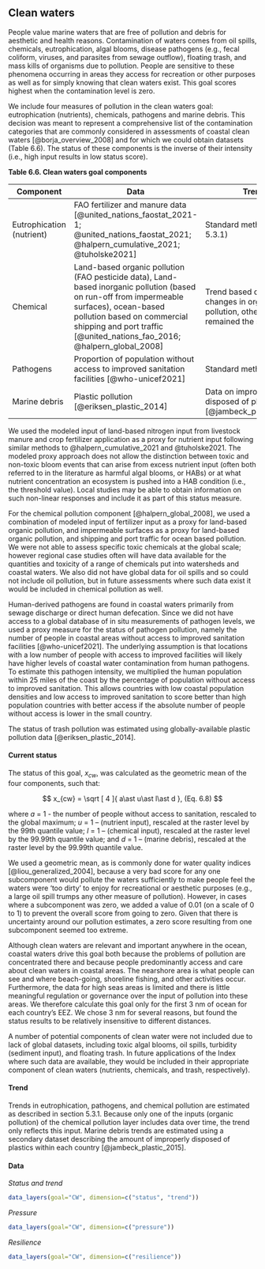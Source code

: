 ## Clean waters

People value marine waters that are free of pollution and debris for aesthetic and health reasons. Contamination of waters comes from oil spills, chemicals, eutrophication, algal blooms, disease pathogens (e.g., fecal coliform, viruses, and parasites from sewage outflow), floating trash, and mass kills of organisms due to pollution. People are sensitive to these phenomena occurring in areas they access for recreation or other purposes as well as for simply knowing that clean waters exist. This goal scores highest when the contamination level is zero.

We include four measures of pollution in the clean waters goal: eutrophication (nutrients), chemicals, pathogens and marine debris. This decision was meant to represent a comprehensive list of the contamination categories that are commonly considered in assessments of coastal clean waters [@borja_overview_2008] and for which we could obtain datasets (Table 6.6). The status of these components is the inverse of their intensity (i.e., high input results in low status score).

**Table 6.6. Clean waters goal components**


Component | Data |Trend
----------------- | ---------------------------------- |-------------------------
Eutrophication (nutrient) | FAO fertilizer and manure data [@united_nations_faostat_2021-1; @united_nations_faostat_2021; @halpern_cumulative_2021; @tuholske2021]| Standard method (section 5.3.1)
Chemical | Land-based organic pollution (FAO pesticide data), Land-based inorganic pollution (based on run-off from impermeable surfaces), ocean-based pollution based on commercial shipping and port traffic [@united_nations_fao_2016; @halpern_global_2008] | Trend based only on changes in organic pollution, other variables remained the same
Pathogens | Proportion of population without access to improved sanitation facilities [@who-unicef2021] | Standard method
Marine debris | Plastic pollution [@eriksen_plastic_2014] | Data on improperly disposed of plastics [@jambeck_plastic_2015]

We used the modeled input of land-based nitrogen input from livestock manure and crop fertilizer application as a proxy for nutrient input following similar methods to @halpern_cumulative_2021 and @tuholske2021. The modeled proxy approach does not allow the distinction between toxic and non-toxic bloom events that can arise from excess nutrient input (often both referred to in the literature as harmful algal blooms, or HABs) or at what nutrient concentration an ecosystem is pushed into a HAB condition (i.e., the threshold value). Local studies may be able to obtain information on such non-linear responses and include it as part of this status measure.  

For the chemical pollution component [@halpern_global_2008], we used a combination of modeled input of fertilizer input as a proxy for land-based organic pollution, and impermeable surfaces as a proxy for land-based organic pollution, and shipping and port traffic for ocean based pollution.  We were not able to assess specific toxic chemicals at the global scale; however regional case studies often will have data available for the quantities and toxicity of a range of chemicals put into watersheds and coastal waters. We also did not have global data for oil spills and so could not include oil pollution, but in future assessments where such data exist it would be included in chemical pollution as well. 

Human-derived pathogens are found in coastal waters primarily from sewage discharge or direct human defecation. Since we did not have access to a global database of in situ measurements of pathogen levels, we used a proxy measure for the status of pathogen pollution, namely the number of people in coastal areas without access to improved sanitation facilities [@who-unicef2021]. The underlying assumption is that locations with a low number of people with access to improved facilities will likely have higher levels of coastal water contamination from human pathogens. To estimate this pathogen intensity, we multiplied the human population within 25 miles of the coast by the percentage of population without access to improved sanitation. This allows countries with low coastal population densities and low access to improved sanitation to score better than high population countries with better access if the absolute number of people without access is lower in the small country.

The status of trash pollution was estimated using globally-available plastic pollution data  [@eriksen_plastic_2014]. 

#### Current status
The status of this goal, $x_{cw}$, was calculated as the geometric mean of the four components, such that:

$$
x_{cw} = \sqrt [ 4 ]{ a\ast u\ast l\ast d },  (Eq. 6.8)
$$

where $a$ = 1 - the number of people without access to sanitation, rescaled to the global maximum; $u$ = 1 – (nutrient input), rescaled at the raster level by the 99th quantile value; $l$ = 1 – (chemical input), rescaled at the raster level by the 99.99th quantile value; and $d$ = 1 – (marine debris), rescaled at the raster level by the 99.99th quantile value. 

We used a geometric mean, as is commonly done for water quality indices [@liou_generalized_2004], because a very bad score for any one subcomponent would pollute the waters sufficiently to make people feel the waters were ‘too dirty’ to enjoy for recreational or aesthetic purposes (e.g., a large oil spill trumps any other measure of pollution).  However, in cases where a subcomponent was zero, we added a value of 0.01 (on a scale of 0 to 1) to prevent the overall score from going to zero.  Given that there is uncertainty around our pollution estimates, a zero score resulting from one subcomponent seemed too extreme.

Although clean waters are relevant and important anywhere in the ocean, coastal waters drive this goal both because the problems of pollution are concentrated there and because people predominantly access and care about clean waters in coastal areas. The nearshore area is what people can see and where beach-going, shoreline fishing, and other activities occur. Furthermore, the data for high seas areas is limited and there is little meaningful regulation or governance over the input of pollution into these areas. We therefore calculate this goal only for the first 3 nm of ocean for each country’s EEZ. We chose 3 nm for several reasons, but found the status results to be relatively insensitive to different distances. 

A number of potential components of clean water were not included due to lack of global datasets, including toxic algal blooms, oil spills, turbidity (sediment input), and floating trash. In future applications of the Index where such data are available, they would be included in their appropriate component of clean waters (nutrients, chemicals, and trash, respectively).

#### Trend
Trends in eutrophication, pathogens, and chemical pollution are estimated as described in section 5.3.1. Because only one of the inputs (organic pollution) of the chemical pollution layer includes data over time, the trend only reflects this input.  Marine debris trends are estimated using a secondary dataset describing the amount of improperly disposed of plastics within each country [@jambeck_plastic_2015].

#### Data
_Status and trend_

```r
data_layers(goal="CW", dimension=c("status", "trend"))
```

_Pressure_

```r
data_layers(goal="CW", dimension=c("pressure"))
```

_Resilience_

```r
data_layers(goal="CW", dimension=c("resilience"))

```


 